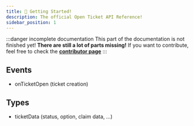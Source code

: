 ```yaml
---
title: 🏁 Getting Started!
description: The official Open Ticket API Reference!
sidebar_position: 1
---
```


:::danger incomplete documentation
This part of the documentation is not finished yet! **There are still a lot of parts missing!**
If you want to contribute, feel free to check the **[contributor page](/contributing)**
:::

## <InlineLink isdoc="true" url="category/api-events">Events</InlineLink>
- <InlineLink isdoc="true" url="api/events/on-ticket-open">onTicketOpen</InlineLink> (ticket creation)

## <InlineLink isdoc="true" url="category/api-types">Types</InlineLink>
- <InlineLink isdoc="true" url="api/types/ticketdata">ticketData</InlineLink> (status, option, claim data, ...)